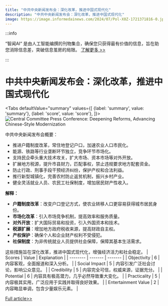 ```yaml
---
title: "中共中央新闻发布会：深化改革，推进中国式现代化"
description: "中共中央新闻发布会：深化改革，推进中国式现代化"
image: https://image.informedainews.com/2024/07/Pol-X0Z-1721371816-0.jpg
---
```



:::info

“智闻AI“ 是由人工智能编撰的刊物集合，确保您只获得最有价值的信息，旨在助您消除信息差，突破信息茧房的局限。  [了解更多 >>](/)

:::

# 中共中央新闻发布会：深化改革，推进中国式现代化


<Tabs
	defaultValue="summary"
	values={[
	{label: 'summary', value: 'summary'},
	{label: 'score', value: 'score'},
]}>
<TabItem value="summary">
<img
  src="https://image.informedainews.com/2024/07/Pol-X0Z-1721371816-0.jpg"
  alt="Central Committee Press Conference: Deepening Reforms, Advancing Chinese-Style Modernization"
/>



中共中央新闻发布会概要：

- 推进户籍制度改革，常住地登记户口，加速农业人口市民化。
- 能源、铁路等行业垄断环节独立，竞争环节市场化。
- 支持民企牵头重大技术攻关，扩大市场、资本市场等对外开放。
- 扩展地方税源，提升市县财力，匹配事权，禁止违规要求地方配套资金。
- 防止行政、刑事手段干预经济纠纷，保护产权和合法利益。
- 推行新型城镇化，完善农村防止返贫机制，振兴乡村产业。
- 健全灵活就业人员、农民工社保制度，增加居民财产性收入。

**解释：**
- **户籍制度改革**：改变户口登记方式，使农业转移人口更容易获得城市居民身份。
- **市场化改革**：引入市场竞争机制，提高效率和服务质量。
- **对外开放**：扩大国际贸易和投资，引入外国资本和技术。
- **税源扩展**：增加地方政府税收来源，提高财政自主权。
- **产权保护**：确保个人和企业财产权利不受侵犯。
- **社保制度**：为非传统就业人员提供社会保障，保障其基本生活需求。

这些措施旨在深化改革，推进中国式现代化，增强经济活力和社会稳定。
</TabItem>
<TabItem value="score">
	| Scores     | Value   | Explanation |
	| -------- | ------- | ------- |
	| Objectivity  | 6    | 内容客观，全面报道和深入分析。    |
	| Social Impact | 5     | 内容引发广泛社会讨论，影响公众意见。    |
	| Credibility    | 5    | 内容完全可信，权威来源，证据充分。    |
	| Potential    | 6    | 内容具有极高潜力，几乎必然导致重大变化。    |
	| Practicality    | 5    | 内容极其实用，广泛应用于实践并取得良好效果。    |
	| Entertainment Value    | 2    | 内容略显单调，包含少量娱乐元素。    |
</TabItem>
</Tabs>

[Full article>>](https://wallstreetcn.com/articles/3720133)
